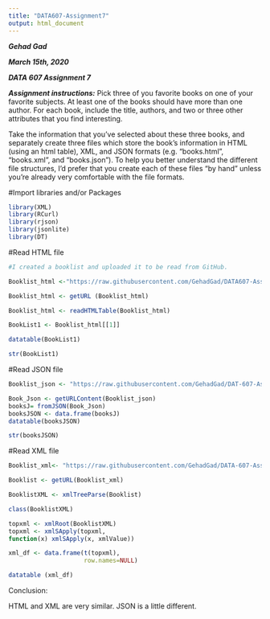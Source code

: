 ---
title: "DATA607-Assignment7"
output: html_document
---


***Gehad Gad***

***March 15th, 2020***

***DATA 607 Assignment 7***


***Assignment instructions:***
Pick three of you favorite books on one of your favorite subjects. At least one of the books should have more than one author. For each book, include the title, authors, and two or three other attributes that you find interesting.

Take the information that you’ve selected about these three books, and separately create three files which store the book’s information in HTML (using an html table), XML, and JSON formats (e.g. “books.html”, “books.xml”, and “books.json”). To help you better understand the different file structures, I’d prefer that you create each of these files “by hand” unless you’re already very comfortable with the file formats.

#Import libraries and/or Packages

```{r}
library(XML)
library(RCurl)
library(rjson)
library(jsonlite)
library(DT)
```

#Read HTML file

```{r}
#I created a booklist and uploaded it to be read from GitHub. 

Booklist_html <-"https://raw.githubusercontent.com/GehadGad/DATA607-Assignment-7-html/master/Booklist.html"

Booklist_html <- getURL (Booklist_html)

Booklist_html <- readHTMLTable(Booklist_html)

BookList1 <- Booklist_html[[1]]

datatable(BookList1)

```

```{r}

str(BookList1)

```


#Read JSON file

```{r}

Booklist_json <- "https://raw.githubusercontent.com/GehadGad/DAT-607-Assignment-7-Json/master/Booklist.json"

Book_Json <- getURLContent(Booklist_json)
booksJ= fromJSON(Book_Json)
booksJSON <- data.frame(booksJ)
datatable(booksJSON)

```

```{r}
str(booksJSON)
```

#Read XML file
```{r}
Booklist_xml<- "https://raw.githubusercontent.com/GehadGad/DATA-607-Assignment-7-Book.xml/master/Booklist3.xml"

Booklist <- getURL(Booklist_xml)

BooklistXML <- xmlTreeParse(Booklist)

class(BooklistXML)

topxml <- xmlRoot(BooklistXML)
topxml <- xmlSApply(topxml,
function(x) xmlSApply(x, xmlValue))

xml_df <- data.frame(t(topxml),
                     row.names=NULL)

datatable (xml_df)

```
Conclusion:

HTML and XML are very similar. JSON is a little different.
